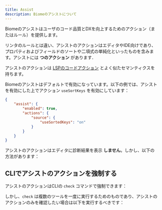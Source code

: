 ```yaml
---
title: Assist
description: Biomeのアシストについて
---
```



Biomeのアシストはユーザのコード品質とDXを向上するためのアクション（またはルール）を提供します。

リンタのルールとは違い、アシストのアクションはエディタやIDE向けであり、プロパティおよびフィールドのソートや二項式の単純化といったものを含みます。アシストには **<NumberOfRules />つのアクション** があります．

アシストのアクションは [LSPのコードアクション](https://microsoft.github.io/language-server-protocol/specifications/lsp/3.17/specification/#codeActionKind) とよく似たセマンティクスを持ちます。

Biomeのアシストはデフォルトで有効になっています。以下の例では、アシストを有効にした上でアクション `useSortKeys` を有効にしています：

```json title="biome.json"
{
    "assist": {
        "enabled": true,
        "actions": {
            "source": {
                "useSortedKeys": "on"
            }
        }
    }
}
```

アシストのアクションはエディタに診断結果を表示 **しません**。しかし、以下の方法があります：

## CLIでアシストのアクションを強制する

アシストのアクションはCLIの `check` コマンドで強制できます：

<PackageManagerBiomeCommand command="check" />

しかし、`check` は複数のツールを一度に実行するためのものであり、アシストのアクションのみを確認したい場合は以下を実行するべきです：

<PackageManagerBiomeCommand command="check --formatter-enabled=false --linter-enabled=false --organize-imports-enabled=false" />
